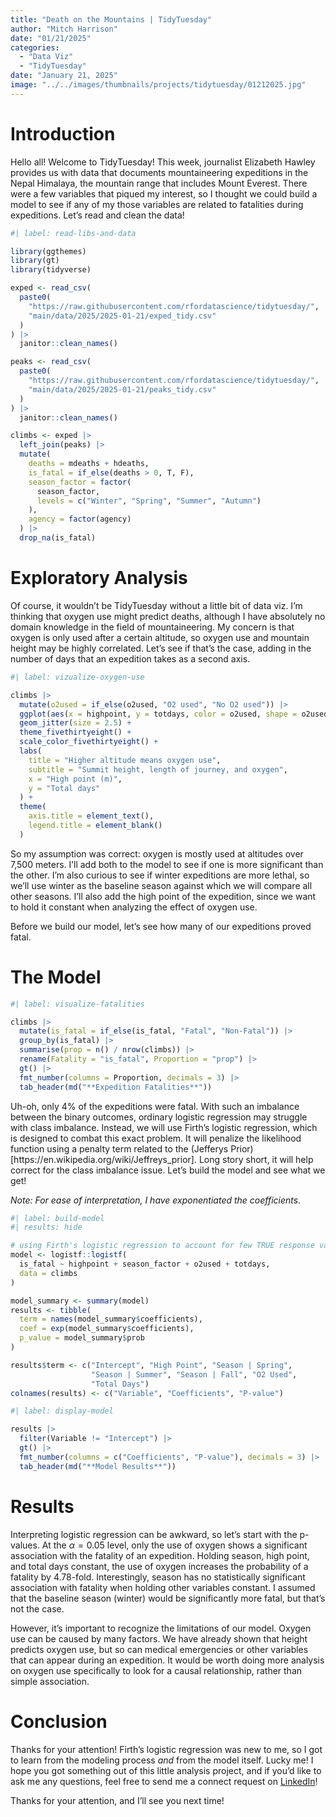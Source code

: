 ```yaml
---
title: "Death on the Mountains | TidyTuesday"
author: "Mitch Harrison"
date: "01/21/2025"
categories:
  - "Data Viz"
  - "TidyTuesday"
date: "January 21, 2025"
image: "../../images/thumbnails/projects/tidytuesday/01212025.jpg"
---
```


# Introduction

Hello all! Welcome to TidyTuesday! This week, journalist Elizabeth Hawley
provides us with data that documents mountaineering expeditions in the Nepal
Himalaya, the mountain range that includes Mount Everest. There were a few
variables that piqued my interest, so I thought we could build a model to see
if any of my those variables are related to fatalities during expeditions. Let's
read and clean the data!

```r
#| label: read-libs-and-data

library(ggthemes)
library(gt)
library(tidyverse)

exped <- read_csv(
  paste0(
    "https://raw.githubusercontent.com/rfordatascience/tidytuesday/",
    "main/data/2025/2025-01-21/exped_tidy.csv"
  )
) |>
  janitor::clean_names()

peaks <- read_csv(
  paste0(
    "https://raw.githubusercontent.com/rfordatascience/tidytuesday/",
    "main/data/2025/2025-01-21/peaks_tidy.csv"
  )
) |>
  janitor::clean_names()

climbs <- exped |>
  left_join(peaks) |>
  mutate(
    deaths = mdeaths + hdeaths,
    is_fatal = if_else(deaths > 0, T, F),
    season_factor = factor(
      season_factor,
      levels = c("Winter", "Spring", "Summer", "Autumn")
    ),
    agency = factor(agency)
  ) |>
  drop_na(is_fatal)
```

# Exploratory Analysis

Of course, it wouldn't be TidyTuesday without a little bit of data viz. I'm
thinking that oxygen use might predict deaths, although I have absolutely no
domain knowledge in the field of mountaineering. My concern is that oxygen is
only used after a certain altitude, so oxygen use and mountain height may be
highly correlated. Let's see if that's the case, adding in the number of days
that an expedition takes as a second axis.

```r
#| label: vizualize-oxygen-use

climbs |>
  mutate(o2used = if_else(o2used, "O2 used", "No O2 used")) |>
  ggplot(aes(x = highpoint, y = totdays, color = o2used, shape = o2used)) +
  geom_jitter(size = 2.5) +
  theme_fivethirtyeight() +
  scale_color_fivethirtyeight() +
  labs(
    title = "Higher altitude means oxygen use",
    subtitle = "Summit height, length of journey, and oxygen",
    x = "High point (m)",
    y = "Total days"
  ) +
  theme(
    axis.title = element_text(),
    legend.title = element_blank()
  )
```

So my assumption was correct: oxygen is mostly used at altitudes over 7,500
meters. I'll add both to the model to see if one is more significant than the
other. I'm also curious to see if winter expeditions are more lethal, so we'll
use winter as the baseline season against which we will compare all other
seasons. I'll also add the high point of the expedition, since we want to hold
it constant when analyzing the effect of oxygen use.

Before we build our model, let's see how many of our expeditions proved fatal.

# The Model

```r
#| label: visualize-fatalities

climbs |>
  mutate(is_fatal = if_else(is_fatal, "Fatal", "Non-Fatal")) |>
  group_by(is_fatal) |>
  summarise(prop = n() / nrow(climbs)) |>
  rename(Fatality = "is_fatal", Proportion = "prop") |>
  gt() |>
  fmt_number(columns = Proportion, decimals = 3) |>
  tab_header(md("**Expedition Fatalities**"))
```

Uh-oh, only 4% of the expeditions were fatal. With such an imbalance between
the binary outcomes, ordinary logistic regression may struggle with class
imbalance. Instead, we will use Firth's logistic regression, which is designed
to combat this exact problem. It will penalize the likelihood function using
a penalty term related to the
(Jefferys Prior)[https://en.wikipedia.org/wiki/Jeffreys_prior]. Long story
short, it will help correct for the class imbalance issue. Let's build the model
and see what we get!

*Note: For ease of interpretation, I have exponentiated the coefficients.*

```r
#| label: build-model
#| results: hide

# using Firth's logistic regression to account for few TRUE response values
model <- logistf::logistf(
  is_fatal ~ highpoint + season_factor + o2used + totdays, 
  data = climbs
)

model_summary <- summary(model)
results <- tibble(
  term = names(model_summary$coefficients),
  coef = exp(model_summary$coefficients),
  p_value = model_summary$prob
)

results$term <- c("Intercept", "High Point", "Season | Spring",
                  "Season | Summer", "Season | Fall", "O2 Used",
                  "Total Days")
colnames(results) <- c("Variable", "Coefficients", "P-value")
```

```r
#| label: display-model

results |>
  filter(Variable != "Intercept") |>
  gt() |>
  fmt_number(columns = c("Coefficients", "P-value"), decimals = 3) |>
  tab_header(md("**Model Results**"))
```

# Results

Interpreting logistic regression can be awkward, so let's start with the 
p-values. At the $\alpha = 0.05$ level, only the use of oxygen shows a
significant association with the fatality of an expedition. Holding season,
high point, and total days constant, the use of oxygen increases the probability
of a fatality by 4.78-fold. Interestingly, season has no statistically
significant association with fatality when holding other variables constant.
I assumed that the baseline season (winter) would be significantly more fatal,
but that's not the case.

However, it's important to recognize the limitations of our model. Oxygen use
can be caused by many factors. We have already shown that height predicts 
oxygen use, but so can medical emergencies or other variables that can appear
during an expedition. It would be worth doing more analysis on oxygen use
specifically to look for a causal relationship, rather than simple association.

# Conclusion

Thanks for your attention! Firth's logistic regression was new to me, so I got
to learn from the modeling process *and* from the model itself. Lucky me! I hope
you got something out of this little analysis project, and if you'd like to ask
me any questions, feel free to send me a connect request on
[LinkedIn](https://linkedin.com/in/harrisonme)!

Thanks for your attention, and I'll see you next time!